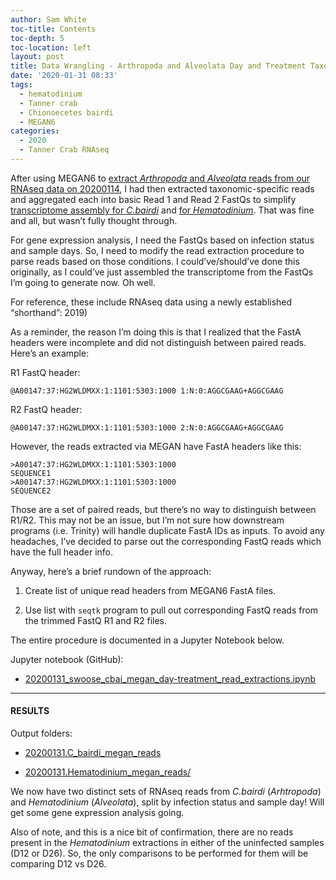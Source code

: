 ```yaml
---
author: Sam White
toc-title: Contents
toc-depth: 5
toc-location: left
layout: post
title: Data Wrangling - Arthropoda and Alveolata Day and Treatment Taxonomic RNAseq FastQ Extractions
date: '2020-01-31 08:33'
tags:
  - hematodinium
  - Tanner crab
  - Chionoecetes bairdi
  - MEGAN6
categories:
  - 2020
  - Tanner Crab RNAseq
---
```

After using MEGAN6 to [extract _Arthropoda_ and _Alveolata_ reads from our RNAseq data on 20200114](https://robertslab.github.io/sams-notebook/posts/2020/2020-01-14-RNAseq-Reads-Extractions-C.bairdi-Taxonomic-Reads-Extractions-with-MEGAN6-on-swoose.html), I had then extracted taxonomic-specific reads and aggregated each into basic Read 1 and Read 2 FastQs to simplify [transcriptome assembly for _C.bairdi_](https://robertslab.github.io/sams-notebook/2020/01/22/Transcriptome-Assembly-C.bairdi-with-MEGAN6-Taxonomy-specific-Reads-with-Trinity-on-Mox/) and [for _Hematodinium_](https://robertslab.github.io/sams-notebook/2020/01/22/Transcriptome-Assembly-Hematodinium-with-MEGAN6-Taxonomy-specific-Reads-with-Trinity-on-Mox/). That was fine and all, but wasn't fully thought through.

For gene expression analysis, I need the FastQs based on infection status and sample days. So, I need to modify the read extraction procedure to parse reads based on those conditions. I could've/should've done this originally, as I could've just assembled the transcriptome from the FastQs I'm going to generate now. Oh well.

For reference, these include RNAseq data using a newly established "shorthand": 2019)

As a reminder, the reason I'm doing this is that I realized that the FastA headers were incomplete and did not distinguish between paired reads. Here's an example:

R1 FastQ header:

`@A00147:37:HG2WLDMXX:1:1101:5303:1000 1:N:0:AGGCGAAG+AGGCGAAG`

R2 FastQ header:

`@A00147:37:HG2WLDMXX:1:1101:5303:1000 2:N:0:AGGCGAAG+AGGCGAAG`

However, the reads extracted via MEGAN have FastA headers like this:

```
>A00147:37:HG2WLDMXX:1:1101:5303:1000
SEQUENCE1
>A00147:37:HG2WLDMXX:1:1101:5303:1000
SEQUENCE2
```

Those are a set of paired reads, but there's no way to distinguish between R1/R2. This may not be an issue, but I'm not sure how downstream programs (i.e. Trinity) will handle duplicate FastA IDs as inputs. To avoid any headaches, I've decided to parse out the corresponding FastQ reads which have the full header info.

Anyway, here's a brief rundown of the approach:

1. Create list of unique read headers from MEGAN6 FastA files.

2. Use list with `seqtk` program to pull out corresponding FastQ reads from the trimmed FastQ R1 and R2 files.

The entire procedure is documented in a Jupyter Notebook below.

Jupyter notebook (GitHub):

- [20200131_swoose_cbai_megan_day-treatment_read_extractions.ipynb](https://github.com/RobertsLab/code/blob/master/notebooks/sam/20200131_swoose_cbai_megan_day-treatment_read_extractions.ipynb)

---

#### RESULTS

Output folders:

- [20200131.C_bairdi_megan_reads](https://gannet.fish.washington.edu/Atumefaciens/20200131.C_bairdi_megan_reads/)

- [20200131.Hematodinium_megan_reads/](https://gannet.fish.washington.edu/Atumefaciens/20200131.Hematodinium_megan_reads/)


We now have two distinct sets of RNAseq reads from _C.bairdi_ (_Arhtropoda_) and _Hematodinium_ (_Alveolata_), split by infection status and sample day! Will get some gene expression analysis going.

Also of note, and this is a nice bit of confirmation, there are no reads present in the _Hematodinium_ extractions in either of the uninfected samples (D12 or D26). So, the only comparisons to be performed for them will be comparing D12 vs D26.
